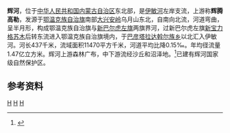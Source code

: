 '''辉河'''，位于[[中华人民共和国|中华人民共和国]][[内蒙古自治区|内蒙古自治区]]东北部，是[[伊敏河|伊敏河]]左岸支流，上游称'''辉腾高勒'''，发源于[[鄂温克族自治旗|鄂温克族自治旗]]南部[[大兴安岭|大兴安岭]]乌月山东北，自南向北流，河道弯曲，呈半月形，构成鄂温克族自治旗与[[新巴尔虎左旗|新巴尔虎左旗]]两旗界河，过新巴尔虎左旗[[新宝力格苏木|新宝力格苏木]]后转东流进入鄂温克族自治旗境内，于[[巴彦塔拉达斡尔族乡|巴彦塔拉达斡尔族乡]]以北汇入伊敏河。河长437千米，流域面积11470平方千米，河道平均比降0.15‰。年均径流量1.47亿立方米。辉河上游森林广布，中下游流经沙丘和沼泽地。<ref name="中国河湖大典">{{cite book zh |author=《[[中国河湖大典|中国河湖大典]]》编纂委员会 |title=《中国河湖大典·黑龙江、辽河卷》 |format=M |edition=1 |location=北京 |publisher=中国水利水电出版社 |date=2014年4月 |pages=15页 |id= ISBN 978-7-5170-1950-3}}</ref>已建有辉河国家级自然保护区。

== 参考资料 ==
{{reflist}}
{{中华人民共和国国家级自然保护区}}
[[Category:内蒙古河流|H]]
[[Category:黑龍江水系|H]]
[[Category:中国国家级自然保护区|H]]